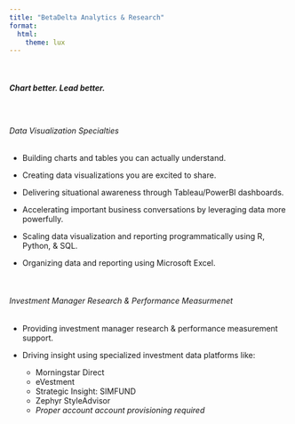 ```yaml
---
title: "BetaDelta Analytics & Research"
format:
  html:
    theme: lux
---
```


<br>

##### Chart better. Lead better.

<br>

###### Data Visualization Specialties

* Building charts and tables you can actually understand.

* Creating data visualizations you are excited to share.

* Delivering situational awareness through Tableau/PowerBI dashboards.

* Accelerating important business conversations by leveraging data more powerfully. 

* Scaling data visualization and reporting programmatically using R, Python, & SQL.

* Organizing data and reporting using Microsoft Excel.

<br>

###### Investment Manager Research & Performance Measurmenet

* Providing investment manager research & performance measurement support.

* Driving insight using specialized investment data platforms like:

  * Morningstar Direct
  * eVestment
  * Strategic Insight: SIMFUND
  * Zephyr StyleAdvisor
  * *Proper account account provisioning required*
  


